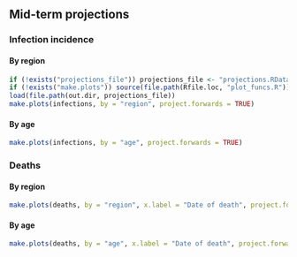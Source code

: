 ## Mid-term projections {.tabset}

### Infection incidence {.tabset}

#### By region
```r
if (!exists("projections_file")) projections_file <- "projections.RData"
if (!exists("make.plots")) source(file.path(Rfile.loc, "plot_funcs.R"))
load(file.path(out.dir, projections_file))
make.plots(infections, by = "region", project.forwards = TRUE)
```

#### By age
```r
make.plots(infections, by = "age", project.forwards = TRUE)
```

### Deaths {.tabset}

#### By region
```r
make.plots(deaths, by = "region", x.label = "Date of death", project.forwards = TRUE)
```

#### By age
```r
make.plots(deaths, by = "age", x.label = "Date of death", project.forwards = TRUE)
```
